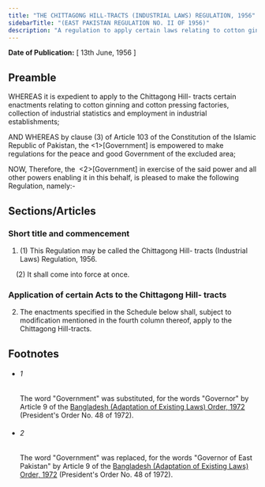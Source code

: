 ```yaml
---
title: "THE CHITTAGONG HILL-TRACTS (INDUSTRIAL LAWS) REGULATION, 1956"
sidebarTitle: "(EAST PAKISTAN REGULATION NO. II OF 1956)"
description: "A regulation to apply certain laws relating to cotton ginning and pressing factories, industrial statistics and employment in industries to the Chittagong Hill-tracts."
---
```


**Date of Publication:** [ 13th June, 1956 ]

## Preamble

WHEREAS it is expedient to apply to the Chittagong Hill- tracts certain enactments relating to cotton ginning and cotton pressing factories, collection of industrial statistics and employment in industrial establishments;

AND WHEREAS by clause (3) of Article 103 of the Constitution of the Islamic Republic of Pakistan, the <1>[Government] is empowered to make regulations for the peace and good Government of the excluded area;

NOW, Therefore, the  <2>[Government] in exercise of the said power and all other powers enabling it in this behalf, is pleased to make the following Regulation, namely:-

## Sections/Articles

### Short title and commencement

1. (1) This Regulation may be called the Chittagong Hill- tracts (Industrial Laws) Regulation, 1956.

    (2) It shall come into force at once.

### Application of certain Acts to the Chittagong Hill- tracts

2. The enactments specified in the Schedule below shall, subject to modification mentioned in the fourth column thereof, apply to the Chittagong Hill-tracts.

## Footnotes

- ###### 1

  The word "Government" was substituted, for the words "Governor" by Article 9 of the [Bangladesh (Adaptation of Existing Laws) Order, 1972](/act-388.html "Bangladesh (Adaptation of Existing Laws) Order, 1972 ") (President's Order No. 48 of 1972).

- ###### 2

  The word "Government" was replaced, for the words "Governor of East Pakistan" by Article 9 of the [Bangladesh (Adaptation of Existing Laws) Order, 1972](/act-388.html "Bangladesh (Adaptation of Existing Laws) Order, 1972 ") (President's Order No. 48 of 1972).
